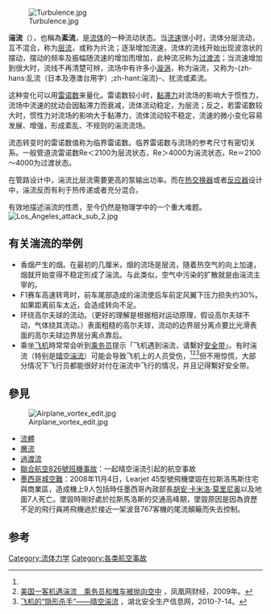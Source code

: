 {{noteTA
|T=zh-hans:湍流; zh-hant:亂流;
|G1=物理學
}}
{{unsolved|物理學|能否建構一個理論模型來描述亂流的行為，特別是它的內部結構？}}
<!--[[File:Humphrey_Bogart_by_Karsh_(Library_and_Archives_Canada).jpg|200px]]-->
[[File:Turbulence.jpg|thumb]]

'''湍流'''（{{lang-en|turbulence}}），也稱為'''紊流'''，是[[流体|流体]]的一种流动状态。当[[流速|流速]]很小时，流体分层流动，互不混合，称为[[层流|层流]]，或称为片流；逐渐增加流速，流体的流线开始出现波浪状的摆动，摆动的频率及振幅随流速的增加而增加，此种流况称为[[过渡流|过渡流]]；当流速增加到很大时，流线不再清楚可辨，流场中有许多小[[漩涡|漩涡]]，称为湍流，又称为-{zh-hans:乱流（日本及港澳台用字）;zh-hant:湍流}-、扰流或紊流。

这种变化可以用[[雷诺数|雷诺数]]来量化。雷诺数较小时，[[黏滞力|黏滞力]]对流场的影响大于惯性力，流场中流速的扰动会因黏滞力而衰减，流体流动稳定，为层流；反之，若雷诺数较大时，惯性力对流场的影响大于黏滞力，流体流动较不稳定，流速的微小变化容易发展、增强，形成紊乱、不规则的湍流流场。

流态转变时的雷诺数值称为临界雷诺数。临界雷诺数与流场的参考尺寸有密切关系。一般管道流雷诺数Re＜2100为层流状态，Re＞4000为湍流状态，Re＝2100～4000为过渡状态。

在管路设计中，湍流比层流需要更高的泵输出功率。而在[[热交换器|热交换器]]或者[[反应器|反应器]]设计中，湍流反而有利于热传递或者充分混合。

有效地描述湍流的性质，至今仍然是物理学中的一个重大难题。
[[File:Los_Angeles_attack_sub_2.jpg|thumb]]

== 有关湍流的举例 ==
* 香烟产生的烟。在最初的几厘米，烟的流场是层流，随着热空气的向上加速，烟就开始变得不稳定形成了湍流。与此类似，空气中污染的扩散就是由湍流主宰的。
* F1赛车高速转弯时，前车尾部造成的湍流使后车前定风翼下压力损失约30%。如果距离前车太近，会造成转向不足。
* 环绕高尔夫球的流动。（更好的理解是根据相对运动原理，假设高尔夫球不动，气体绕其流动。）表面粗糙的高尔夫球，流动的边界层分离点要比光滑表面的高尔夫球边界层分离点靠后。
* 乘坐[[飞机|飞机]]時常常会听到[[乘务员|乘务员]]提示「飞机遇到湍流，请繫好[[座位安全帶|安全带]]」。有时湍流（特别是[[晴空湍流|晴空湍流]]）可能会导致飞机上的人员受伤，<ref name="YY" /><ref>[http://finance.ifeng.com/air/hkyw/20090824/1134082.shtml 美国一客机遇湍流　乘务员和推车被抛向空中] {{Wayback|url=http://finance.ifeng.com/air/hkyw/20090824/1134082.shtml |date=20121023132752 }}，凤凰网财经，2009年。{{zh-cn}}</ref><ref>[http://www.hbsafety.cn/article/12/241/393/201007/87650.shtml 飞机的“隐形杀手”——晴空湍流] {{webarchive|url=https://web.archive.org/web/20110426125918/http://www.hbsafety.cn/article/12/241/393/201007/87650.shtml |date=2011-04-26 }}，湖北安全生产信息网，2010-7-14。{{zh-cn}}</ref>但不用惊慌，大部分情况下飞行员都能很好对付在湍流中飞行的情况，并且记得繫好安全带。

== 參見 ==
[[File:Airplane_vortex_edit.jpg|thumb]]
* [[流體|流體]]
* [[層流|層流]]
* [[過渡流|過渡流]]
* [[聯合航空826號班機事故|聯合航空826號班機事故]]：一起晴空湍流引起的航空事故
* [[2008年墨西哥城墜機事件|墨西哥城空難]]：2008年11月4日，Learjet 45型號飛機墜毀在拉斯洛馬斯住宅與商業區，造成機上9人包括時任墨西哥內政部長[[胡安·卡米洛·莫里尼奥|胡安·卡米洛·莫里尼奥]]以及地面7人死亡。墜毀時剛好處於拉斯馬洛斯的交通高峰期，墜毀原因是因為資歷不足的飛行員將飛機過於接近一架波音767客機的尾流顛簸而失去控制。

==参考==
<references />

{{Authority control}}
[[Category:流体力学|Category:流体力学]]
[[Category:各类航空事故|Category:各类航空事故]]